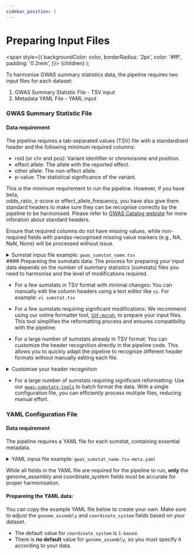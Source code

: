 ```yaml
---
sidebar_position: 2
---
```

# Preparing Input Files

  <span
    style={{
      backgroundColor: color,
      borderRadius: '2px',
      color: '#fff',
      padding: '0.2rem',
    }}>
    {children}
  </span>
);

To harmonise GWAS summary statistics data, the pipeline requires two input files for each dataset:

1. GWAS Summary Statistic File - TSV input
2. Metadata YAML File - YAML input

### GWAS Summary Statistic File
####  Data requirement
The pipeline requires a tab-separated values (TSV) file with a standardised header and the following minimum required columns:

* rsid (or chr and pos): Variant identifier or chromosome and position.
* effect allele: The allele with the reported effect.
* other allele: The non-effect allele.
* p-value: The statistical significance of the variant.

This is the minimum requirement to run the pipeline. However, if you have beta, 	
odds_ratio, z-score or effect_allele_frequency, you have also give them standard headers to make sure they can be recognise correctly by the pipeline to be harmonised. Please refer to [GWAS Catalog webiste](https://www.ebi.ac.uk/gwas/docs/summary-statistics-format) for more inforation about standard headers.

Ensure that required columns do not have missing values, while non-required fields with pandas-recognised missing value markers (e.g., NA, NaN, None) will be processed without issue.

<details>
    <summary>Sumstat inpus file example: <code>gwas_sumstat_name.tsv</code></summary>
    ```tsv
    chromosome  base_pair_location  effect_allele  other_allele  p_value  rsid         
    1           693730              A              G             0.1      NA           
    1           935393              GCCACGGG       G             0.1      NA           
    1           935474              CGC            C             0.1      rs1014128468 
    22          16052961            T              C             0.77     NA           
    ```
</details>
#### Prepareing the sumstats data:
The process for preparing your input data depends on the number of summary statistics (sumstats) files you need to harmonise and the level of modifications required.

* For a few sumstats in TSV format with minimal changes: You can manually edit the column headers using a text editor like `vi`. For example: `vi sumstat.tsv`

* For a few sumstats requiring significant modifications: We recommend using our online formatter tool, [`SSF-morph`](https://ebispot.github.io/gwas-sumstats-tools-ssf-morph/), to prepare your input files. This tool simplifies the reformatting process and ensures compatibility with the pipeline.

* For a large number of sumstats already in TSV format: You can customize the header recognition directly in the pipeline code. This allows you to quickly adapt the pipeline to recognize different header formats without manually editing each file.

<details>
    <summary>Customise your header recognition</summary>
    ``` python title="./bin/common_constants.py"
    CHR_DSET = 'chromosome' # Replace 'chromosome' with your header for chromosome
    BP_DSET = 'base_pair_location' # Replace 'base_pair_location' with your header for base pair location
    EFFECT_DSET = 'effect_allele' # Replace 'effect_allele' with your header for effect allele
    OTHER_DSET = 'other_allele' # Replace 'other_allele' with your header for other allele
    PVAL_DSET = 'p_value' # Replace 'p_value' with your header for p value
    ```
</details>

* For a large number of sumstats requiring significant reformatting: Use our  [`gwas-sumstats-tools`](https://github.com/EBISPOT/gwas-sumstats-tools) to batch format the data. With a single configuration file, you can efficiently process multiple files, reducing manual effort.

### YAML Configuration File

#### Data requirement
The pipeline requires a YAML file for each sumstat, containing essential metadata. 

<details>
    <summary>YAML inpus file example: <code>gwas_sumstat_name.tsv-meta.yaml</code></summary>
    ```YAML
    # Study meta-data
    date_metadata_last_modified: 2023-02-09
    
    # Genotyping Information
    genome_assembly: GRCh37
    coordinate_system: 1-based
    
    # Summary Statistic information
    data_file_name: gwas_sumstat_name.tsv
    file_type: GWAS-SSF v0.1
    data_file_md5sum: 32ce41c3dca4cd9f463a0ce7351966fd
    
    # Harmonization status
    is_harmonised: false
    is_sorted: false
    ```
</details>

While all fields in the YAML file are required for the pipeline to run, **only** the <Highlight color="#25c2a0"> genome_assembly</Highlight> and <Highlight color="#25c2a0">coordinate_system</Highlight> fields must be accurate for proper harmonisation.

#### Prepareing the YAML data:
You can copy the example YAML file below to create your own. Make sure to adjust the `genome_assembly` and `coordinate_system` fields based on your dataset.
* The default value for `coordinate_system` is `1-based`.
* There is **no default** value for `genome_assembly`, so you must specify it according to your data.